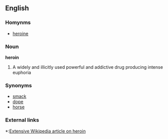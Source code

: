 ==English==

===Homynms===
*[[heroine]]

===Noun===
'''heroin'''
#A widely and illicitly used powerful and addictive drug producing intense euphoria

===Synonyms===
*[[smack]]
*[[dope]]
*[[horse]]

===External links===
*:[[w:heroin|Extensive Wikipedia article on heroin]]